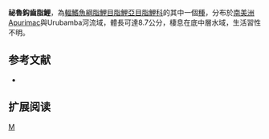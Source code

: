 {{Speciesbox 
| genus = Creagrutus
| species = peruanus
| status = NE
| status_system = IUCN3.1
| authority =  [[Steindachner|Steindachner]], 1876
| synonyms = *''Piabina peruana''<br /><small>Steindachner, 1876</small>
*''Creagrutus nasutus''<br /><small>Günther, 1876</small>
}}
'''祕魯鈎齒脂鯉'''，為[[輻鰭魚綱|輻鰭魚綱]][[脂鯉目|脂鯉目]][[脂鯉亞目|脂鯉亞目]][[脂鯉科|脂鯉科]]的其中一個[[種|種]]，分布於[[南美洲|南美洲]]Apurimac與Urubamba河流域，體長可達8.7公分，棲息在底中層水域，生活習性不明。

==参考文献==
{{refbegin}}
*{{FishBase_species|genus=Creagrutus|species=peruanus |year=2014|month=1}}
{{refend}}

== 扩展阅读 ==
{{refbegin}}
{{wikispecies-inline|Creagrutus peruanus |祕魯鈎齒脂鯉}}
{{refend}}
{{Taxonbar|from=Q5599021}}

[[Category:鈎齒脂鯉屬|M]]


{{魚類小作品}}